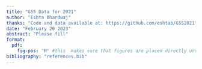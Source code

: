 ```yaml
---
title: "GSS Data for 2021"
author: "Eshta Bhardwaj"
thanks: "Code and data available at: https://github.com/eshtab/GSS2021"
date: "February 20 2023"
abstract: "Please fill"
format: 
  pdf:
    fig-pos: 'H' #this  makes sure that figures are placed directly underneath code
bibliography: "references.bib"
---
```

